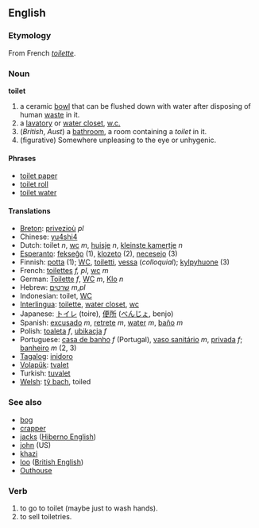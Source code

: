 ==English==

=== Etymology ===
From French ''[[toilette]]''.

=== Noun ===
'''toilet'''

#a ceramic [[bowl]] that can be flushed down with water after disposing of human [[waste]] in it.
#a [[lavatory]] or [[water closet]], [[w.c.]]
#(''British'', ''Aust'') a [[bathroom]], a room containing a ''toilet'' in it.
#(figurative) Somewhere unpleasing to the eye or unhygenic.

==== Phrases ====
*[[toilet paper]]
*[[toilet roll]]
*[[toilet water]]

==== Translations ====
*[[Breton]]: [[privezioù]] ''pl''
*Chinese: [[yu4shi4]]
*Dutch: toilet ''n'', [[wc]] ''m'', [[huisje]] ''n'', [[kleinste kamertje]] ''n''
*[[Esperanto]]: [[fekseĝo]] (1), [[klozeto]] (2), [[necesejo]] (3)
*Finnish: [[potta]] (1); [[WC]], [[toiletti]], [[vessa]] (''colloquial''); [[kylpyhuone]] (3)
*French: [[toilettes]] ''f, pl'', [[wc]] ''m''
*German: [[Toilette]] ''f'', [[WC]] ''m'', [[Klo]] ''n''
*Hebrew: [[שרטים]] ''m,pl''
*Indonesian: toilet, [[WC]]
*[[Interlingua]]: [[toilette]], [[water closet]], [[wc]]
*Japanese: [[トイレ]] (toire), [[便所]] ([[べんじょ]], benjo)
*Spanish: [[excusado]] ''m'', [[retrete]] ''m'', [[water]] ''m'', [[baño]] ''m''
*Polish: [[toaleta]] ''f'', [[ubikacja]] ''f''
*Portuguese: [[casa de banho]] ''f'' (Portugal), [[vaso sanitário]] ''m'', [[privada]] ''f''; [[banheiro]] ''m'' (2, 3)
*[[Tagalog]]: [[inidoro]]
*[[Volapük]]: [[tvalet]]
*Turkish: [[tuvalet]]
*[[Welsh]]: [[tŷ bach]], toiled

===See also===
*[[bog]]
*[[crapper]]
*[[jacks]] ([[Hiberno English]])
*[[john]] (US)
*[[khazi]]
*[[loo]] ([[British English]])
*[[Outhouse]]

===Verb===

#to go to toilet (maybe just to wash hands).
#to sell toiletries.